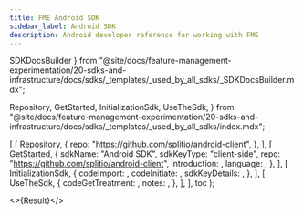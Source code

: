 ```yaml
---
title: FME Android SDK
sidebar_label: Android SDK
description: Android developer reference for working with FME
---
```



  SDKDocsBuilder
} from "@site/docs/feature-management-experimentation/20-sdks-and-infrastructure/docs/sdks/_templates/_used_by_all_sdks/_SDKDocsBuilder.mdx";

  Repository,
  GetStarted,
  InitializationSdk,
  UseTheSdk,
} from "@site/docs/feature-management-experimentation/20-sdks-and-infrastructure/docs/sdks/_templates/_used_by_all_sdks/index.mdx";





  [
    [ 
      Repository, 
      { 
        repo: "https://github.com/splitio/android-client",
      }, 
    ],
    [ 
      GetStarted, 
      {
        sdkName:         "Android SDK",
        sdkKeyType:      "client-side",
        repo:            "https://github.com/splitio/android-client",
        introduction:    <Introduction />,
        language:        <Language />,
      }, 
    ],
    [ 
      InitializationSdk, 
      {
        codeImport:      <Import />,
        codeInitiate:    <Initiate />,
        sdkKeyDetails:   <ClientSdkKeyDetails />,
      },
    ],
    [
      UseTheSdk,
      {
        codeGetTreatment: <GetTreatment />,
        notes:            <UseNotes />,
      },
    ],
  ],
  toc
);

<>{Result}</>

<DocCardList />